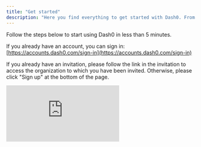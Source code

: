 ```yaml
---
title: "Get started"
description: "Here you find everything to get started with Dash0. From sign-up over sending data to getting information about the initial views in Dash0."
---
```


Follow the steps below to start using Dash0 in less than 5 minutes.


If you already have an account, you can sign in:
[https://accounts.dash0.com/sign-in](https://accounts.dash0.com/sign-in)

<Info>If you already have an invitation, please follow the link in the invitation to access the organization to which you have been invited.
Otherwise, please click "Sign up" at the bottom of the page.</Info>

<iframe src="https://www.youtube.com/embed/ItUWKGDfLWI&rel=0?controls=true&loop=true&mute=true&autoplay=true&hl=en&playlist=ItUWKGDfLWI&rel=0" frameborder="0" allow="accelerometer; autoplay; clipboard-write; encrypted-media; gyroscope; picture-in-picture" allowfullscreen="" class="w-full h-full aspect-video" />
